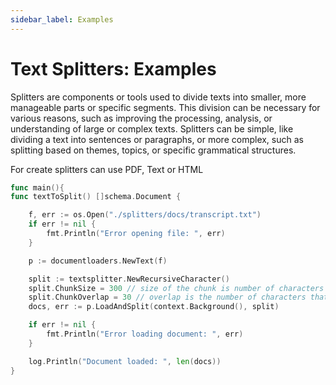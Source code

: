 ```yaml
---
sidebar_label: Examples
---
```



# Text Splitters: Examples

Splitters are components or tools used to divide texts into smaller, more manageable parts or specific segments. This division can be necessary for various reasons, such as improving the processing, analysis, or understanding of large or complex texts. Splitters can be simple, like dividing a text into sentences or paragraphs, or more complex, such as splitting based on themes, topics, or specific grammatical structures.

For create splitters can use PDF, Text or HTML

```go
func main(){
func textToSplit() []schema.Document {

	f, err := os.Open("./splitters/docs/transcript.txt")
	if err != nil {
		fmt.Println("Error opening file: ", err)
	}

	p := documentloaders.NewText(f)

	split := textsplitter.NewRecursiveCharacter()
	split.ChunkSize = 300 // size of the chunk is number of characters
	split.ChunkOverlap = 30 // overlap is the number of characters that the chunks overlap
	docs, err := p.LoadAndSplit(context.Background(), split)

	if err != nil {
		fmt.Println("Error loading document: ", err)
	}

	log.Println("Document loaded: ", len(docs))
}
```
<DocCardList />


